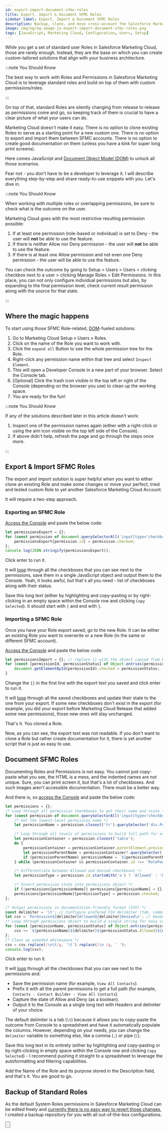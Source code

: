 ```yaml
---
id: export-import-document-sfmc-roles
title: Export, Import & Document SFMC Roles
sidebar_label: Export, Import & Document SFMC Roles
description: Backup, clone, and move cross-account the Salesforce Marketing Cloud roles. In seconds.
image: img/og/og-image-js-export-import-document-sfmc-roles.png
tags: [JavaScript, Marketing Cloud, Configuration, Users, Setup]
---
```



<LeadText content="Backup, clone, and move cross-account the Salesforce Marketing Cloud roles. In seconds." />

While you get a set of standard user Roles in Salesforce Marketing Cloud, those are rarely enough. Instead, they are the base on which you can create custom-tailored solutions that align with your business architecture.

:::note You Should Know

The best way to work with Roles and Permissions in Salesforce Marketing Cloud is to leverage standard roles and build on top of them with custom permissions/roles.

:::

On top of that, standard Roles are silently changing from release to release as permissions come and go, so keeping track of them is crucial to have a clear picture of what your users can do.

Marketing Cloud doesn't make it easy. There is no option to clone existing Roles to serve as a starting point for a new custom one. There is no option to export and import them between SFMC accounts. There is no option to create good documentation on them (unless you have a kink for super long print screens).

Here comes JavaScript and [Document Object Model (DOM)](../js-dom.mdx) to unlock all those scenarios.

Fear not - you don't have to be a developer to leverage it. I will describe everything step-by-step and share ready-to-use snippets with you. Let's dive in.

:::note You Should Know

When working with multiple roles or overlapping permissions, be sure to check what is the outcome on the user.

Marketing Cloud goes with the most restrictive resulting permission possible:

1. If at least one permission (role-based or individual) is set to Deny - the user will __not__ be able to use the feature.
2. If there is neither Allow nor Deny permission - the user will __not__ be able to use the feature.
3. If there is at least one Allow permission and not even one Deny permission - the user will be able to use the feature.

You can check the outcome by going to Setup > Users > Users > clicking checkbox next to a user > clicking Manage Roles > Edit Permissions. In this place, you can not only configure individual permissions but also, by expanding to the final permission level, check current result permission along with the source for that state.

:::

## Where the magic happens

To start using those SFMC Role-related, [DOM](../js-dom.mdx)-fueled solutions:

1. Go to Marketing Cloud Setup » Users » Roles.
2. Click on the name of the Role you want to work with.
3. Click the `expand all` Button to see the whole permission tree for the Role.
4. Right-click any permission name within that tree and select `Inspect Element`.
5. This will open a Developer Console in a new part of your browser. Select the Console tab.
6. [Optional] Click the trash icon visible in the top left or right of the Console (depending on the browser you use) to clean up the working space.
7. You are ready for the fun!

:::note You Should Know

If any of the solutions described later in this article doesn't work:

1. Inspect one of the permission names again (either with a right-click or using the aim icon visible on the top left side of the Console).
2. If above didn't help, refresh the page and go through the steps once more.

:::

## Export & Import SFMC Roles

The export and import solution is super helpful when you want to either clone an existing Role and make some changes or move your perfect, tried and tested custom Role to yet another Salesforce Marketing Cloud Account.

It will require a two-step approach.

### Exporting an SFMC Role

[Access the Console](#where-the-magic-happens) and paste the below code:

```js title="Export SFMC role"
let permissionsExport = {};
for (const permission of document.querySelectorAll('input[type="checkbox"]')) {
    permissionsExport[permission.id] = permission.checked;
};
console.log(JSON.stringify(permissionsExport));
```

Click enter to run it.

It will [loop](../js-loops.mdx) through all the checkboxes that you can see next to the permissions, save them in a single JavaScript object and output them to the Console. Yeah, it looks awful, but that's all you need - list of checkboxes along with their status.

Save this long text (either by highlighting and copy-pasting or by right-clicking in an empty space within the Console row and clicking `Copy Selected`). It should start with `{` and end with `}`.

### Importing a SFMC Role

Once you have your Role export saved, go to the new Role. It can be either an existing Role you want to overwrite or a new Role (in the same or different SFMC account).

[Access the Console](#where-the-magic-happens) and paste the below code:

```js {1} title="Import SFMC role"
let permissionsImport = {}; // replace {} with the object copied from Export script output
for (const [permissionId, permissionStatus] of Object.entries(permissionsImport)) {
    document.getElementById(permissionId).checked = permissionStatus;
}
```

Change the `{}` in the first line with the export text you saved and click enter to run it.

It will [loop](../js-loops.mdx) through all the saved checkboxes and update their state to the one from your export. If some new checkboxes don't exist in the export (for example, you did your export before Marketing Cloud Release that added some new permissions), those new ones will stay unchanged.

That's it. You cloned a Role.

Now, as you can see, the export text was not readable. If you don't want to clone a Role but rather create documentation for it, there is yet another script that is just as easy to use.

## Document SFMC Roles

Documenting Roles and Permissions is not easy. You cannot just copy-paste what you see, the HTML is a mess, and the indented names are not unique. Sure, you can print screen it, but that's a lot of checkboxes. And such images aren't accessible documentation. There must be a better way.

And there is, so [access the Console](#where-the-magic-happens) and paste the below code:

```js {24} title="Create documentation of your SFMC role"
let permissions = {};
/* Loop through all permission checkboxes to get their name and state */
for (const permission of document.querySelectorAll('input[type="checkbox"]')) {
    /* Get the lowest-level permission name */
    let permissionName = permission.closest('tr').querySelector('div.PermissionNameText').innerText;

    /* Loop through all levels of permissions to build full path for each permission */
    let permissionContainer = permission.closest('table');
    do {
        permissionContainer = permissionContainer.parentElement.previousElementSibling;
        let permissionParentName = permissionContainer?.querySelector('div.PermissionNameText')?.innerText;
        if (permissionParentName) permissionName = `${permissionParentName} - ${permissionName}`;
    } while (permissionContainer && permissionContainer.id !== 'RolePanel');

    /* Differentiate between Allowed and Denied checkboxes */
    let permissionType = permission.id.startsWith('a') ? 'Allowed' : 'Denied';

    /* Insert permission state into permissions object */
    if (!permissions[permissionName]) permissions[permissionName] = {};
    permissions[permissionName][permissionType] = permission.checked;
};

/* Output permissions in documentation-friendly format (CSV) */
const delimiter = '\t'; // Configure prefered CSV delimiter (tab, comma, pipe, etc.)
let csv = `Permission${delimiter}Allowed${delimiter}Denied\n`; // Headers
/* Loop through permissions object to build a single string for easy copying from console to table */
for (const [permissionName, permissionStatus] of Object.entries(permissions)) {
    csv += `${permissionName}${delimiter}${permissionStatus.Allowed}${delimiter}${permissionStatus.Denied}\n`;
};
/* Clean up uneeded whitespace */
csv = csv.replace(/\n\t/g, '\t').replace(/\n /g, ' ');
console.log(csv);
```

Click enter to run it.

It will [loop](../js-loops.mdx) through all the checkboxes that you can see next to the permissions and:

- Save the permission name (for example, `View All Contacts`).
- Prefix it with all the parent permissions to get a full path (for example, `Contacts - Contact Builder - View All Contacts`).
- Capture the state of Allow and Deny (as a boolean).
- Output it to the Console as a single long text with Headers and delimiter of your choice.

The default delimiter is a tab (`\t`) because it allows you to copy-paste the outcome from Console to a spreadsheet and have it automatically populate the columns. However, depending on your needs, you can change the `delimiter` variable to something else, like a comma (`,`)  or pipe (`|`).

Save this long text in its entirety (either by highlighting and copy-pasting or by right-clicking in empty space within the Console row and clicking `Copy Selected`) - I recommend pushing it straight to a spreadsheet to leverage the autoformatting and filtering capabilities.

Add the Name of the Role and its purpose stored in the Description field, and that's it. You are good to go.

## Backup of Standard Roles

As the default System Roles permissions in Salesforce Marketing Cloud can be edited freely and [currently there is no easy way to revert those changes](../../../../sites/ideas/marketing-cloud-ideas/#restore-default-permissions-for-sfmc-standard-system-roles), I created a backup repository for you with all out-of-the-box configurations.

<Button
 link='https://github.com/MateuszDabrowski/sfmc-roles-backup'
 text='SFMC Roles Backup'
 newTab='true'
/>